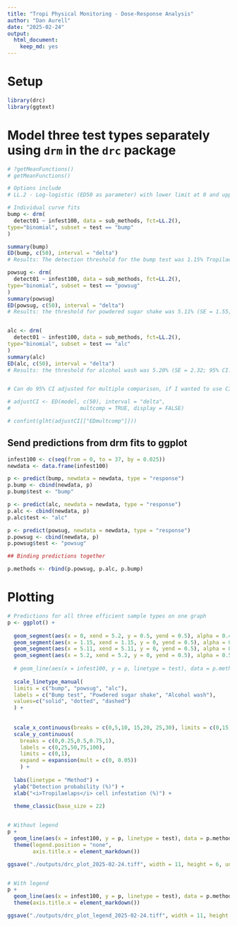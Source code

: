 ```yaml
---
title: "Tropi Physical Monitoring - Dose-Response Analysis"
author: "Dan Aurell"
date: "2025-02-24"
output: 
  html_document:
    keep_md: yes
---
```


# Setup
```r
library(drc)
library(ggtext)
```

# Model three test types separately using `drm` in the `drc` package

```r

# ?getMeanFunctions()
# getMeanFunctions()

# Options include
# LL.2 - Log-logistic (ED50 as parameter) with lower limit at 0 and upper limit at 1 

# Individual curve fits
bump <- drm(
  detect01 ~ infest100, data = sub_methods, fct=LL.2(), 
type="binomial", subset = test == "bump"
)

summary(bump)
ED(bump, c(50), interval = "delta")
# Results: The detection threshold for the bump test was 1.15% Tropilaelaps cell infestation (SE = 0.45; 95% CI: 0.28-2.03)

powsug <- drm(
  detect01 ~ infest100, data = sub_methods, fct=LL.2(), 
type="binomial", subset = test == "powsug"
)
summary(powsug)
ED(powsug, c(50), interval = "delta")
# Results: the threshold for powdered sugar shake was 5.11% (SE = 1.55; 95% CI: 2.08-8.15)


alc <- drm(
  detect01 ~ infest100, data = sub_methods, fct=LL.2(), 
type="binomial", subset = test == "alc"
)
summary(alc)
ED(alc, c(50), interval = "delta")
# Results: the threshold for alcohol wash was 5.20% (SE = 2.32; 95% CI: 0.65-9.76)


# Can do 95% CI adjusted for multiple comparison, if I wanted to use CIs to make comparisons between treatments. The goal here is estimation, so I present uncorrected CIs from above

# adjustCI <- ED(model, c(50), interval = "delta",
#                      multcomp = TRUE, display = FALSE)

# confint(glht(adjustCI[["EDmultcomp"]]))

```

## Send predictions from drm fits to ggplot

```r
infest100 <- c(seq(from = 0, to = 37, by = 0.025))
newdata <- data.frame(infest100)
```

```r
p <- predict(bump, newdata = newdata, type = "response")
p.bump <- cbind(newdata, p)
p.bump$test <- "bump"
```

```r
p <- predict(alc, newdata = newdata, type = "response")
p.alc <- cbind(newdata, p)
p.alc$test <- "alc"
```

```r
p <- predict(powsug, newdata = newdata, type = "response")
p.powsug <- cbind(newdata, p)
p.powsug$test <- "powsug"
```

```r
## Binding predictions together

p.methods <- rbind(p.powsug, p.alc, p.bump)

```

# Plotting

```r
# Predictions for all three efficient sample types on one graph
p <- ggplot() +
  
  geom_segment(aes(x = 0, xend = 5.2, y = 0.5, yend = 0.5), alpha = 0.4, linetype = "solid") +
  geom_segment(aes(x = 1.15, xend = 1.15, y = 0, yend = 0.5), alpha = 0.4, linetype = "solid") +
  geom_segment(aes(x = 5.11, xend = 5.11, y = 0, yend = 0.5), alpha = 0.6, linetype = "dotted") +
  geom_segment(aes(x = 5.2, xend = 5.2, y = 0, yend = 0.5), alpha = 0.5, linetype = "dashed") +
  
  # geom_line(aes(x = infest100, y = p, linetype = test), data = p.methods, linewidth = 1) +
  
  scale_linetype_manual(
  limits = c("bump", "powsug", "alc"),
  labels = c("Bump test", "Powdered sugar shake", "Alcohol wash"),
  values=c("solid", "dotted", "dashed")
  ) +
  
  
  scale_x_continuous(breaks = c(0,5,10, 15,20, 25,30), limits = c(0,15), expand = expansion(mult = c(0, 0))) +
  scale_y_continuous(
    breaks = c(0,0.25,0.5,0.75,1),
    labels = c(0,25,50,75,100),
    limits = c(0,1), 
    expand = expansion(mult = c(0, 0.05))
    ) +
  
  labs(linetype = "Method") +
  ylab("Detection probability (%)") +
  xlab("<i>Tropilaelaps</i> cell infestation (%)") +
  
  theme_classic(base_size = 22)


# Without legend
p +
  geom_line(aes(x = infest100, y = p, linetype = test), data = p.methods, linewidth = 1) +
  theme(legend.position = "none",
        axis.title.x = element_markdown())

ggsave("./outputs/drc_plot_2025-02-24.tiff", width = 11, height = 6, units = "in")


# With legend
p +
  geom_line(aes(x = infest100, y = p, linetype = test), data = p.methods) +
  theme(axis.title.x = element_markdown())

ggsave("./outputs/drc_plot_legend_2025-02-24.tiff", width = 11, height = 6, units = "in")
```














